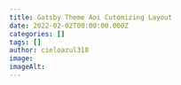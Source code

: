 ```yaml
---
title: Gatsby Theme Aoi Cutomizing Layout
date: 2022-02-02T00:00:00.000Z
categories: []
tags: []
author: cieloazul310
image: 
imageAlt: 
---
```



[Gatsby]: https://gatsbyjs.com/ "Gatsby"
[MUI]: https://mui.org/ "MUI"
[TypeScript]: https://typescriptlang.org/ "TypeScript"

[Gatsby テーマ]: https://gatsbyjs.com/docs/themes/ "Themes"
[Gatsby スターター]: https://www.gatsbyjs.com/docs/starters/ "Gatsby Starters"
[Shadowing]: https://www.gatsbyjs.com/docs/how-to/plugins-and-themes/shadowing/ "Shadowing in Gatsby Themes"
[Gatsby Link]: https://www.gatsbyjs.com/docs/reference/built-in-components/gatsby-link/ "Gatsby Link API"
